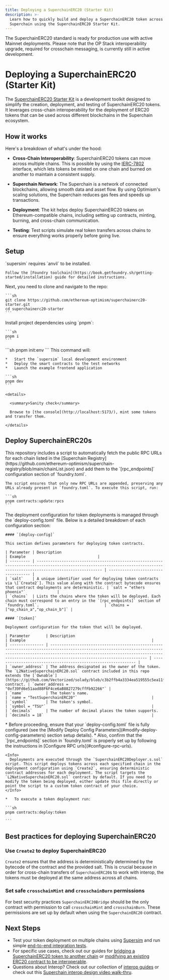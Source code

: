 ```yaml
---
title: Deploying a SuperchainERC20 (Starter Kit)
description: >-
  Learn how to quickly build and deploy a SuperchainERC20 token across the
  Superchain using the SuperchainERC20 Starter Kit.
---
```






<Info>
The SuperchainERC20 standard is ready for production use with active Mainnet deployments. 
Please note that the OP Stack interoperability upgrade, required for crosschain messaging, is currently still in active development.
</Info>

# Deploying a SuperchainERC20 (Starter Kit)

The [SuperchainERC20 Starter Kit](https://github.com/ethereum-optimism/superchainerc20-starter) is a development toolkit designed to simplify the creation, deployment, and testing of SuperchainERC20 tokens. It leverages cross-chain interoperability for the deployment of ERC20 tokens that can be used across different blockchains in the Superchain ecosystem.

## How it works

Here's a breakdown of what's under the hood:

*   **Cross-Chain Interoperability**: SuperchainERC20 tokens can move across multiple chains. This is possible by using the [IERC-7802](https://eips.ethereum.org/EIPS/eip-7802) interface, which lets tokens be minted on one chain and burned on another to maintain a consistent supply.

*   **Superchain Network**: The Superchain is a network of connected blockchains, allowing smooth data and asset flow. By using Optimism's scaling solutions, the Superchain reduces gas fees and speeds up transactions.

*   **Deployment**: The kit helps deploy SuperchainERC20 tokens on Ethereum-compatible chains, including setting up contracts, minting, burning, and cross-chain communication.

*   **Testing**: Test scripts simulate real token transfers across chains to ensure everything works properly before going live.

## Setup

<Steps>
  <Step title="Install `foundry`">
  `supersim` requires `anvil` to be installed.
  
    Follow the [Foundry toolchain](https://book.getfoundry.sh/getting-started/installation) guide for detailed instructions.
  </Step>

  <Step title="Clone the repo">
  Next, you need to clone and navigate to the repo:
  
    ```sh
    git clone https://github.com/ethereum-optimism/superchainerc20-starter.git
    cd superchainerc20-starter
    ```
  </Step>

  <Step title="Install dependencies">
  Install project dependencies using `pnpm`:
  
    ```sh
    pnpm i
    ```
  </Step>

  <Step title="Initialize .env files">
  ```sh
    pnpm init:env
    ```
  </Step>

  <Step title="Start the development environment">
  This command will:
  
    *   Start the `supersim` local development environment
    *   Deploy the smart contracts to the test networks
    *   Launch the example frontend application
  
    ```sh
    pnpm dev
    ```
  
    <details>
  
      <summary>Sanity check</summary>
  
      Browse to [the console](http://localhost:5173/), mint some tokens and transfer them.
  
    </details>
  </Step>
</Steps>

## Deploy SuperchainERC20s

<Steps>
  <Step title="Configure RPC urls">
  This repository includes a script to automatically fetch the public RPC URLs for each chain listed in the [Superchain Registry](https://github.com/ethereum-optimism/superchain-registry/blob/main/chainList.json) and add them to the `[rpc_endpoints]` configuration section of `foundry.toml`.
  
    The script ensures that only new RPC URLs are appended, preserving any URLs already present in `foundry.toml`. To execute this script, run:
  
    ```sh
    pnpm contracts:update:rpcs
    ```
  </Step>

  <Step title="Modify deploy config parameters">
  The deployment configuration for token deployments is managed through the `deploy-config.toml` file. Below is a detailed breakdown of each configuration section:
  
    #### `[deploy-config]`
  
    This section defines parameters for deploying token contracts.
  
    | Parameter | Description                                                                                                                                                               | Example                                |
    | --------- | ------------------------------------------------------------------------------------------------------------------------------------------------------------------------- | ----------------------------------- |
    | `salt`    | A unique identifier used for deploying token contracts via \[`Create2`]. This value along with the contract bytecode ensures that contract deployments are deterministic. | `salt = "ethers phoenix"`              |
    | `chains`  | Lists the chains where the token will be deployed. Each chain must correspond to an entry in the `[rpc_endpoints]` section of `foundry.toml`.                             | `chains = ["op_chain_a","op_chain_b"]` |
  
    #### `[token]`
  
    Deployment configuration for the token that will be deployed.
  
    | Parameter       | Description                                                                                                                                                                                                                                                   | Example                                                        |
    | --------------- | ------------------------------------------------------------------------------------------------------------------------------------------------------------------------------------------------------------------------------------------------------------- | -------------------------------------------------------------- |
    | `owner_address` | The address designated as the owner of the token. The `L2NativeSuperchainERC20.sol` contract included in this repo extends the [`Ownable`](https://github.com/Vectorized/solady/blob/c3b2ffb4a3334ea519555c5ea11fb0e666f8c2bc/src/auth/Ownable.sol) contract. | `owner_address = "0xf39Fd6e51aad88F6F4ce6aB8827279cffFb92266"` |
    | `name`          | The token's name.                                                                                                                                                                                                                                             | `name = "TestSuperchainERC20"`                                 |
    | `symbol`        | The token's symbol.                                                                                                                                                                                                                                           | `symbol = "TSU"`                                               |
    | `decimals`      | The number of decimal places the token supports.                                                                                                                                                                                                              | `decimals = 18`                                                |
  </Step>

  <Step title="Deploy a token">
  *   Before proceeding, ensure that your `deploy-config.toml` file is fully configured (see the [Modify Deploy Config Parameters](#modify-deploy-config-parameters) section setup details).
    *   Also, confirm that the `[rpc_endpoints]` section in `foundry.toml` is properly set up by following the instructions in [Configure RPC urls](#configure-rpc-urls).
  
    <Info>
      Deployments are executed through the `SuperchainERC20Deployer.s.sol` script. This script deploys tokens across each specified chain in the deployment configuration using `Create2`, ensuring deterministic contract addresses for each deployment. The script targets the `L2NativeSuperchainERC20.sol` contract by default. If you need to modify the token being deployed, either update this file directly or point the script to a custom token contract of your choice.
    </Info>
  
    *   To execute a token deployment run:
  
    ```sh
    pnpm contracts:deploy:token
  
    ```
  </Step>
</Steps>

## Best practices for deploying SuperchainERC20

### Use `Create2` to deploy SuperchainERC20

`Create2` ensures that the address is deterministically determined by the bytecode of the contract and the provided salt. This is crucial because in order for cross-chain transfers of `SuperchainERC20`s to work with interop, the tokens must be deployed at the same address across all chains.

### Set safe `crosschainMint` and `crosschainBurn` permissions

For best security practices `SuperchainERC20Bridge` should be the only contract with permission to call `crosschainMint` and `crosschainBurn`. These permissions are set up by default when using the `SuperchainERC20` contract.

## Next Steps

*   Test your token deployment on multiple chains using [Supersim](/app-developers/tools/supersim) and run simple [end-to-end integration tests](https://github.com/ethereum-optimism/superchainerc20-starter/blob/main/README.md#-e2e-tests).
*   For specific use cases, check out our guides for [bridging a SuperchainERC20 token to another chain](https://github.com/ethereum-optimism/superchainerc20-starter/blob/main/README.md#-example-how-to-bridge-a-superchainerc20-token-to-another-chain) or [modifying an existing ERC20 contract to be interoperable](https://github.com/ethereum-optimism/superchainerc20-starter/blob/main/README.md#updating-an-erc20-contract-to-be-interoperable).
*   Questions about Interop? Check out our collection of [interop guides](/interop/explainer) or check out this [Superchain interop design video walk-thru](https://www.youtube.com/watch?v=FKc5RgjtGes).

